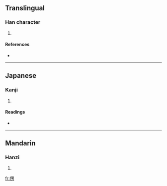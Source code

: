 ==Translingual==

===Han character===
{{Han char|rn=9|rad=人|as=07|sn=9|four=|canj=人田大尸 (OWKS)}}

# {{defn|Han|sort=人07}}

====References====
* {{Han ref|kx=0103.280|dkj=00655|dj=0219.070|hdz=10162.020|uh=4FBD|ud=20413}}

----

==Japanese==

===Kanji===
{{ja-kanji|grade=|rs=人07}}

# {{defn|Japanese}}

====Readings====
* {{ja-readings|on=[[だん]] (dan), [[なん]] (nan)|kun=[[おとこ]] (otoko)}}

----

==Mandarin==

===Hanzi===
{{cmn-hanzi|pin=[[nán]] ([[nan2]])|wg=nan<sup>2</sup>}}

# {{defn|Mandarin}}

[[fr:侽]]